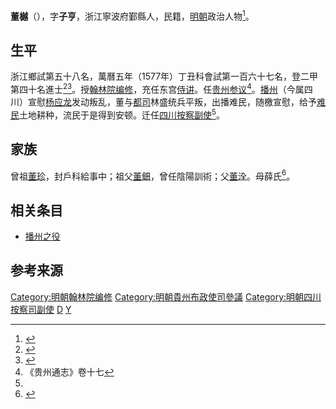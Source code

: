 {{明清人物信息框
| 姓名 = 董樾
| 原名 =
| 圖片名稱= 
| 圖片大小 =
| 圖片說明 = 
| 最高職務 = 四川按察司副使
| 國家 = 大明 
| 爵位 =
| 籍貫 = 浙江寧波府鄞縣
| 族裔 = 
| 字號 = 字子亨
| 諡號 =
| 出生日期 = 生年不詳
| 出生地點 = 
| 逝世日期 = 卒年不詳
| 逝世地點 =
| 墓葬 =
| 配偶 = 
| 親屬 = 
| 出身 =
* 萬曆五年丁丑科進士出身
| 經歷 =
| 著作 =  
}}

'''董樾'''（{{bd|1546年||？|catIdx=}}），字'''子亨'''，浙江寧波府鄞縣人，民籍，[[明朝|明朝]]政治人物<ref name="dong">{{cite web|url=http://www.zjda.gov.cn/dadb/tszt/mrcd/201209/t20120912_173532.html|title=董樾|publisher=浙江历史名人辞典|author=浙江档案网|deadurl=yes|archiveurl=https://web.archive.org/web/20171108205310/http://www.zjda.gov.cn/dadb/tszt/mrcd/201209/t20120912_173532.html|archivedate=2017年11月8日|df=}}</ref>。

== 生平 ==
浙江鄉試第五十八名，萬曆五年（1577年）丁丑科會試第一百六十七名，登二甲第四十名進士<ref>{{Cite book|title=《皇明贡举考》卷五|last=（明）[[张朝瑞|张朝瑞]]|first=|publisher=《续修四库全书》史部第828册|year=|isbn=|location=|pages=}}</ref><ref>{{Cite book|title=贡举志五种 上|last=鲁小俊，江俊伟著|first=|publisher=武汉：武汉大学出版社|year=2009|isbn=978-7-307-07043-1|location=|pages=}}</ref>。授[[翰林院|翰林院]][[编修|编修]]，充任东宫[[侍讲|侍讲]]。任[[贵州|贵州]][[参议|参议]]<ref>《贵州通志》卷十七</ref>。[[播州|播州]]（今属四川）宣慰[[杨应龙|杨应龙]]发动叛乱，董与[[都司|都司]]林盛统兵平叛，出播难民，随檄宣慰，给予[[难民|难民]]土地耕种，流民于是得到安顿。迁任[[四川|四川]][[按察副使|按察副使]]<ref name="dong"/>。

== 家族 ==
曾祖[[董珍|董珍]]，封戶科給事中；祖父[[董鈿|董鈿]]，曾任陰陽訓術；父[[董洤|董洤]]。母薛氏<ref>{{Cite book|title=天一阁藏明代科举录选刊 登科录 点校本|last=龚延明主编|first=|publisher=宁波出版社|year=2016|isbn=978-7-5526-2320-8|location=宁波|pages=|quote=《天一閣藏明代科舉錄選刊.登科錄》之《萬曆五年丁丑科登科錄》}}</ref>。

==相关条目==
* [[播州之役|播州之役]]

==参考来源==
{{reflist|2}}

{{董氏五先生}}
{{萬曆五年丁丑科殿試金榜}}
{{DEFAULTSORT:Dong董}}
[[Category:明朝翰林院编修|Category:明朝翰林院编修]]
[[Category:明朝貴州布政使司參議|Category:明朝貴州布政使司參議]]
[[Category:明朝四川按察司副使|Category:明朝四川按察司副使]]
[[Category:鄞县人|D]]
[[Category:西城董氏|Y]]
